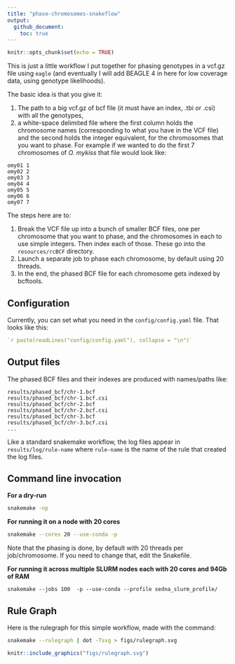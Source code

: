 ```yaml
---
title: "phase-chromosomes-snakeflow"
output: 
  github_document:
    toc: true
---
```


```r
knitr::opts_chunk$set(echo = TRUE)
```

This is just a little workflow I put together for phasing genotypes in a vcf.gz file
using `eagle` (and eventually I will add BEAGLE 4 in here for low coverage data, using 
genotype likelihoods).

The basic idea is that you give it:

1. The path to a big vcf.gz of bcf file (it must have an index, .tbi or .csi)
with all the genotypes,
2. a white-space delimited file where the first column holds the
chromosome names (corresponding to what you have in the VCF file)
and the second holds the integer equivalent, for the chromosomes
that you want to phase.  For example if we wanted to do the first
7 chromosomes of _O. mykiss_ that file would look like:
```
omy01 1
omy02 2
omy03 3
omy04 4
omy05 5
omy06 6
omy07 7
```

The steps here are to:

1. Break the VCF file up into a bunch of smaller BCF files, one per chromosome that you
want to phase, and the chromosomes in each to use simple integers. Then index each of
those.  These go into the `resources/rcBCF` directory.
2. Launch a separate job to phase each chromosome, by default using 20 threads.
3. In the end, the phased BCF file for each chromosome gets indexed by bcftools.


## Configuration

Currently, you can set what you need in the `config/config.yaml` file.  That looks
like this:
```yaml
`r paste(readLines("config/config.yaml"), collapse = "\n")`
```

## Output files

The phased BCF files and their indexes are produced with names/paths like:
```
results/phased_bcf/chr-1.bcf
results/phased_bcf/chr-1.bcf.csi
results/phased_bcf/chr-2.bcf
results/phased_bcf/chr-2.bcf.csi
results/phased_bcf/chr-3.bcf
results/phased_bcf/chr-3.bcf.csi
...
```

Like a standard snakemake workflow, the log files appear in 
`results/log/rule-name` where `rule-name` is the name of the
rule that created the log files.

## Command line invocation

**For a dry-run**
```sh
snakemake -np
```

**For running it on a node with 20 cores**
```sh
snakemake --cores 20 --use-conda -p
```
Note that the phasing is done, by default with 20 threads per job/chromosome.
If you need to change that, edit the Snakefile.

**For running it across multiple SLURM nodes each with 20 cores and 94Gb of RAM**
```
snakemake --jobs 100  -p --use-conda --profile sedna_slurm_profile/
```

## Rule Graph

Here is the rulegraph for this simple workflow, made with the command:
```sh
snakemake --rulegraph | dot -Tsvg > figs/rulegraph.svg
```
```r
knitr::include_graphics("figs/rulegraph.svg")
```
